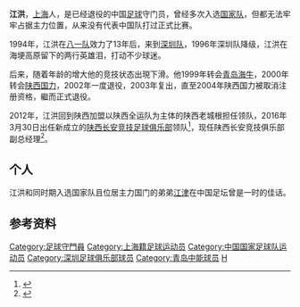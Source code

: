 {{Football player infobox
| playername = 江洪
| fullname = 江洪
| englishfullname = Jiang Hong
| countryofbirth = {{CHN}}
| cityofbirth = [[上海|上海]]
| dateofbirth = {{birth date and age|1967|6|19}}
| height = {{height|m=1.89}}
| position = 守门员
| currentclub = 已退役
| youthyears = 1976-1979年<br/>1979-1980年<br/>1980-1986年<br/>1987年
| youthclubs = 上海卢湾少体校<br/>中国少年队<br/>八一队<br/>[[中国国家足球二队|国二队]]
| years = 1988-1993年<br/>1994-1998年<br/>1999年<br/>2000-2004年
| clubs = [[八一足球俱乐部|八一队]]<br/>[[深圳平安|深圳平安]]<br/>[[青岛海牛|青岛海牛]]<br/>[[陕西国力|陕西国力]]
| caps(goals) =
| nationalyears = 1996-1998年
| nationalteam = {{fb|CHN}}
| nationalcaps(goals) =
|}}
'''江洪'''{{BD|1967年|6月19日|||J}}，[[上海|上海]]人，是已经退役的中国[[足球|足球]]守门员，曾经多次入选[[中国国家足球队|国家队]]，但都无法牢牢占据主力位置，从来没有代表中国队打过正式比赛。

1994年，江洪在[[八一足球俱乐部|八一队]]效力了13年后，来到[[深圳足球俱乐部|深圳队]]，1996年深圳队降级，江洪在海埂高原留下的两行英雄泪，打动不少球迷。

后来，随着年龄的增大他的竞技状态出現下滑。他1999年转会[[青岛海牛|青岛海牛]]，2000年转会[[陕西国力|陕西国力]]，2002年一度退役，2003年复出，直至2004年陕西国力被取消注册资格，繼而正式退役。

2012年，江洪回到陕西加盟以陕西全运队为主体的陕西老城根担任领队，2016年3月30日出任新成立的[[陕西长安竞技足球俱乐部|陕西长安竞技足球俱乐部]]领队<ref>{{cite news|url=http://news.hsw.cn/system/2016/1111/534443.shtml?mobile=epqlqCjP|title=长安竞技官微：冲乙成功 陕西重新拥有职业足球队|publisher=[[华商报_(陕西)|华商网]]|date=2016-11-11|accessdate=2021-08-05|archive-date=2021-08-05|archive-url=https://web.archive.org/web/20210805145706/http://news.hsw.cn/system/2016/1111/534443.shtml?mobile=epqlqCjP|dead-url=no}}</ref>，现任陕西长安竞技俱乐部副总经理<ref>{{cite web|url=https://www.thepaper.cn/newsDetail_forward_12223992|title=绿茵场，逐鹿！|publisher=西咸新区沣西新城|date=2021-04-15|accessdate=2021-08-04|archive-date=2021-08-04|archive-url=https://web.archive.org/web/20210804064311/https://www.thepaper.cn/newsDetail_forward_12223992|dead-url=no}}</ref>。

== 个人 ==
江洪和同时期入选国家队且位居主力国门的弟弟[[江津_(足球运动员)|江津]]在中国足坛曾是一时的佳话。

== 参考资料 ==
{{reflist}}

{{1996年亚洲杯足球赛中国参赛名单}}

{{DEFAULTSORT:JIANG,Hóng}}
[[Category:足球守門員|Category:足球守門員]]
[[Category:上海籍足球运动员|Category:上海籍足球运动员]]
[[Category:中国国家足球队运动员|Category:中国国家足球队运动员]]
[[Category:深圳足球俱乐部球员|Category:深圳足球俱乐部球员]]
[[Category:青岛中能球员|Category:青岛中能球员]]
[[Category:江姓|H]]